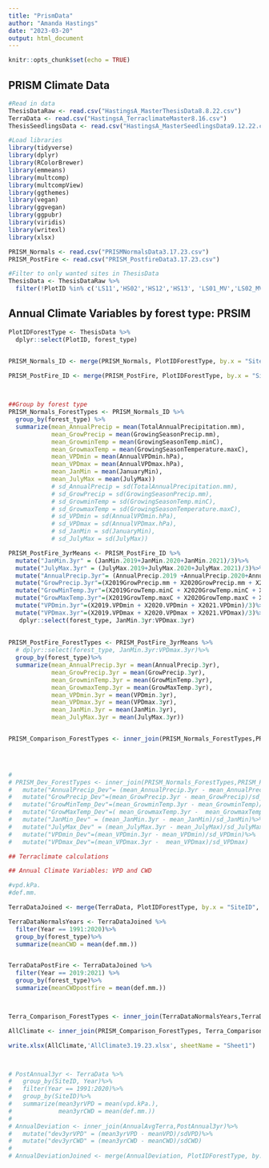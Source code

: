 ```yaml
---
title: "PrismData"
author: "Amanda Hastings"
date: "2023-03-20"
output: html_document
---
```


```r
knitr::opts_chunk$set(echo = TRUE)
```

## PRISM Climate Data 

```r
#Read in data 
ThesisDataRaw <- read.csv("HastingsA_MasterThesisData8.8.22.csv")
TerraData <- read.csv("HastingsA_TerraclimateMaster8.16.csv")
ThesisSeedlingsData <- read.csv("HastingsA_MasterSeedlingsData9.12.22.csv")

#Load libraries
library(tidyverse)
library(dplyr)
library(RColorBrewer)
library(emmeans)
library(multcomp)
library(multcompView)
library(ggthemes)
library(vegan)
library(ggvegan)
library(ggpubr)
library(viridis)
library(writexl)
library(xlsx)
```


```r
PRISM_Normals <- read.csv("PRISMNormalsData3.17.23.csv")
PRISM_PostFire <- read.csv("PRISM_PostfireData3.17.23.csv")

#Filter to only wanted sites in ThesisData 
ThesisData <- ThesisDataRaw %>% 
  filter(!PlotID %in% c('LS11','HS02','HS12','HS13', 'LS01_MV','LS02_MV','HS01_MV'))

```



## Annual Climate Variables by forest type: PRSIM

```r
PlotIDForestType <- ThesisData %>% 
  dplyr::select(PlotID, forest_type)


PRISM_Normals_ID <- merge(PRISM_Normals, PlotIDForestType, by.x = "Site", by.y = "PlotID", all = T)

PRISM_PostFire_ID <- merge(PRISM_PostFire, PlotIDForestType, by.x = "Site", by.y = "PlotID", all = T)


  
##Group by forest type  
PRISM_Normals_ForestTypes <- PRISM_Normals_ID %>%
  group_by(forest_type) %>%
  summarize(mean_AnnualPrecip = mean(TotalAnnualPrecipitation.mm), 
            mean_GrowPrecip = mean(GrowingSeasonPrecip.mm), 
            mean_GrowminTemp = mean(GrowingSeasonTemp.minC), 
            mean_GrowmaxTemp = mean(GrowingSeasonTemperature.maxC),
            mean_VPDmin = mean(AnnualVPDmin.hPa), 
            mean_VPDmax = mean(AnnualVPDmax.hPa), 
            mean_JanMin = mean(JanuaryMin), 
            mean_JulyMax = mean(JulyMax))
            # sd_AnnualPrecip = sd(TotalAnnualPrecipitation.mm), 
            # sd_GrowPrecip = sd(GrowingSeasonPrecip.mm), 
            # sd_GrowminTemp = sd(GrowingSeasonTemp.minC), 
            # sd_GrowmaxTemp = sd(GrowingSeasonTemperature.maxC),
            # sd_VPDmin = sd(AnnualVPDmin.hPa), 
            # sd_VPDmax = sd(AnnualVPDmax.hPa), 
            # sd_JanMin = sd(JanuaryMin), 
            # sd_JulyMax = sd(JulyMax))

PRISM_PostFire_3yrMeans <- PRISM_PostFire_ID %>% 
  mutate("JanMin.3yr" = (JanMin.2019+JanMin.2020+JanMin.2021)/3)%>% 
  mutate("JulyMax.3yr" = (JulyMax.2019+JulyMax.2020+JulyMax.2021)/3)%>% 
  mutate("AnnualPrecip.3yr"= (AnnualPrecip.2019 +AnnualPrecip.2020+AnnualPrecip.2021)/3)%>% 
  mutate("GrowPrecip.3yr"=(X2019GrowPrecip.mm + X2020GrowPrecip.mm + X2021GrowPrecip.mm)/3)%>%
  mutate("GrowMinTemp.3yr"=(X2019GrowTemp.minC + X2020GrowTemp.minC + X2021GrowTemp.minC)/3)%>%
  mutate("GrowMaxTemp.3yr"=(X2019GrowTemp.maxC + X2020GrowTemp.maxC + X2021GrowTemp.maxC)/3)%>%
  mutate("VPDmin.3yr"=(X2019.VPDmin + X2020.VPDmin + X2021.VPDmin)/3)%>%
  mutate("VPDmax.3yr"=(X2019.VPDmax + X2020.VPDmax + X2021.VPDmax)/3)%>% 
   dplyr::select(forest_type, JanMin.3yr:VPDmax.3yr)
  
  
PRISM_PostFire_ForestTypes <- PRISM_PostFire_3yrMeans %>% 
  # dplyr::select(forest_type, JanMin.3yr:VPDmax.3yr)%>% 
  group_by(forest_type)%>% 
  summarize(mean_AnnualPrecip.3yr = mean(AnnualPrecip.3yr), 
            mean_GrowPrecip.3yr = mean(GrowPrecip.3yr), 
            mean_GrowminTemp.3yr = mean(GrowMinTemp.3yr), 
            mean_GrowmaxTemp.3yr = mean(GrowMaxTemp.3yr),
            mean_VPDmin.3yr = mean(VPDmin.3yr), 
            mean_VPDmax.3yr = mean(VPDmax.3yr), 
            mean_JanMin.3yr = mean(JanMin.3yr), 
            mean_JulyMax.3yr = mean(JulyMax.3yr))


PRISM_Comparison_ForestTypes <- inner_join(PRISM_Normals_ForestTypes,PRISM_PostFire_ForestTypes)



  
# 
# PRISM_Dev_ForestTypes <- inner_join(PRISM_Normals_ForestTypes,PRISM_PostFire_ForestTypes)%>% 
#   mutate("AnnualPrecip_Dev"= (mean_AnnualPrecip.3yr - mean_AnnualPrecip)/sd_AnnualPrecip)%>% 
#   mutate("GrowPrecip_Dev"=(mean_GrowPrecip.3yr - mean_GrowPrecip)/sd_GrowPrecip)%>%
#   mutate("GrowMinTemp_Dev"=(mean_GrowminTemp.3yr - mean_GrowminTemp)/sd_GrowminTemp)%>%
#   mutate("GrowMaxTemp_Dev"=( mean_GrowmaxTemp.3yr -  mean_GrowmaxTemp)/sd_GrowmaxTemp)%>%
#   mutate("JanMin_Dev" = (mean_JanMin.3yr - mean_JanMin)/sd_JanMin)%>% 
#   mutate("JulyMax_Dev" = (mean_JulyMax.3yr - mean_JulyMax)/sd_JulyMax)%>% 
#   mutate("VPDmin_Dev"=(mean_VPDmin.3yr - mean_VPDmin)/sd_VPDmin)%>%
#   mutate("VPDmax_Dev"=(mean_VPDmax.3yr -  mean_VPDmax)/sd_VPDmax)
```


```r
## Terraclimate calculations 

## Annual Climate Variables: VPD and CWD 

#vpd.kPa.
#def.mm.

TerraDataJoined <- merge(TerraData, PlotIDForestType, by.x = "SiteID", by.y = "PlotID", all = T) 

TerraDataNormalsYears <- TerraDataJoined %>% 
  filter(Year == 1991:2020)%>% 
  group_by(forest_type)%>% 
  summarize(meanCWD = mean(def.mm.))


TerraDataPostFire <- TerraDataJoined %>% 
  filter(Year == 2019:2021) %>% 
  group_by(forest_type)%>% 
  summarize(meanCWDpostfire = mean(def.mm.))



Terra_Comparison_ForestTypes <- inner_join(TerraDataNormalsYears,TerraDataPostFire)

AllClimate <- inner_join(PRISM_Comparison_ForestTypes, Terra_Comparison_ForestTypes)

write.xlsx(AllClimate,'AllClimate3.19.23.xlsx', sheetName = "Sheet1")



# PostAnnual3yr <- TerraData %>% 
#   group_by(SiteID, Year)%>% 
#   filter(Year == 1991:2020)%>% 
#   group_by(SiteID)%>%
#   summarize(mean3yrVPD = mean(vpd.kPa.),
#             mean3yrCWD = mean(def.mm.))
# 
# AnnualDeviation <- inner_join(AnnualAvgTerra,PostAnnual3yr)%>% 
#   mutate("dev3yrVPD" = (mean3yrVPD - meanVPD)/sdVPD)%>% 
#   mutate("dev3yrCWD" = (mean3yrCWD - meanCWD)/sdCWD)
# 
# AnnualDeviationJoined <- merge(AnnualDeviation, PlotIDForestType, by.x = "SiteID", by.y = "PlotID", all = T)

```

